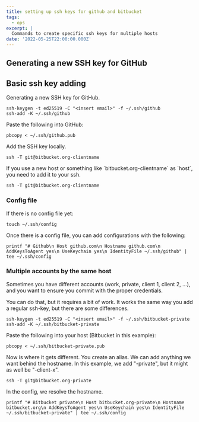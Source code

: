 ```yaml
---
title: setting up ssh keys for github and bitbucket
tags:
  - ops
excerpt: |
  Commands to create specific ssh keys for multiple hosts
date: '2022-05-25T22:00:00.000Z'
---
```


## Generating a new SSH key for GitHub

## Basic ssh key adding

Generating a new SSH key for GitHub.

```shell
ssh-keygen -t ed25519 -C "<insert email>" -f ~/.ssh/github
ssh-add -K ~/.ssh/github
```

Paste the following into GitHub:

```shell
pbcopy < ~/.ssh/github.pub
```

Add the SSH key locally.

```shell
ssh -T git@bitbucket.org-clientname
```

If you use a new host or something like \`bitbucket.org-clientname\` as
\`host\`, you need to add it to your ssh.

```shell
ssh -T git@bitbucket.org-clientname
```

### Config file

If there is no config file yet:

```shell
touch ~/.ssh/config
```

Once there is a config file, you can add configurations with the following:

```shell
printf "# Github\n Host github.com\n Hostname github.com\n AddKeysToAgent yes\n UseKeychain yes\n IdentityFile ~/.ssh/github" | tee ~/.ssh/config
```

### Multiple accounts by the same host

Sometimes you have different accounts (work, private, client 1, client 2, ...),
and you want to ensure you commit with the proper credentials.

You can do that, but it requires a bit of work. It works the same way you add a
regular ssh-key, but there are some differences.

```shell
ssh-keygen -t ed25519 -C "<insert email>" -f ~/.ssh/bitbucket-private
ssh-add -K ~/.ssh/bitbucket-private
```

Paste the following into your host (Bitbucket in this example):

```shell
pbcopy < ~/.ssh/bitbucket-private.pub
```

Now is where it gets different. You create an alias. We can add anything we want
behind the hostname. In this example, we add "-private", but it might as well be
"-client-x".

```shell
ssh -T git@bitbucket.org-private
```

In the config, we resolve the hostname.

```shell
printf "# Bitbucket private\n Host bitbucket.org-private\n Hostname bitbucket.org\n AddKeysToAgent yes\n UseKeychain yes\n IdentityFile ~/.ssh/bitbucket-private" | tee ~/.ssh/config
```
